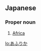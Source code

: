 == Japanese ==
=== Proper noun ===
{{ja-pos|h|proper|rom=Afurika}}
# {{ja-def|アフリカ}} [[Africa]]

[[lo:あふりか]]